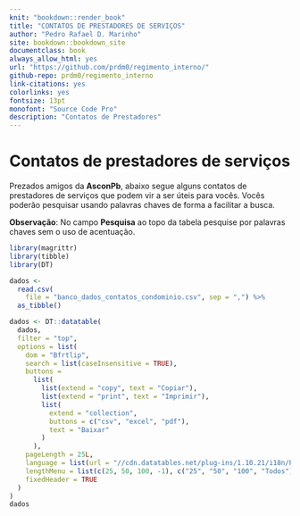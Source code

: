 ```yaml
--- 
knit: "bookdown::render_book"
title: "CONTATOS DE PRESTADORES DE SERVIÇOS"
author: "Pedro Rafael D. Marinho"
site: bookdown::bookdown_site
documentclass: book
always_allow_html: yes
url: "https://github.com/prdm0/regimento_interno/"
github-repo: prdm0/regimento_interno
link-citations: yes
colorlinks: yes
fontsize: 13pt
monofont: "Source Code Pro"
description: "Contatos de Prestadores"
---
```


# Contatos de prestadores de serviços {-}

Prezados amigos da **AsconPb**, abaixo segue alguns contatos de prestadores de serviços que podem vir a ser úteis para vocês. Vocês poderão pesquisar usando palavras chaves de forma a facilitar a busca. 

**Observação**: No campo **Pesquisa** ao topo da tabela pesquise por palavras chaves sem o uso de acentuação.

```r
library(magrittr)
library(tibble)
library(DT)

dados <-
  read.csv(
    file = "banco_dados_contatos_condominio.csv", sep = ",") %>% 
  as_tibble()

dados <- DT::datatable(
  dados,
  filter = "top",
  options = list(
    dom = "Bfrtlip",
    search = list(caseInsensitive = TRUE),
    buttons =
      list(
        list(extend = "copy", text = "Copiar"),
        list(extend = "print", text = "Imprimir"),
        list(
          extend = "collection",
          buttons = c("csv", "excel", "pdf"),
          text = "Baixar"
        )
      ),
    pageLength = 25L,
    language = list(url = "//cdn.datatables.net/plug-ins/1.10.21/i18n/Portuguese-Brasil.json"),
    lengthMenu = list(c(25, 50, 100, -1), c("25", "50", "100", "Todos")),
    fixedHeader = TRUE
  )
)
dados
```


